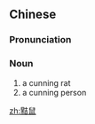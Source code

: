 ==Chinese==
{{zh-forms}}

===Pronunciation===
{{zh-pron
|m=xiáshǔ
|cat=n
}}

===Noun===
{{zh-noun}}

# a cunning rat
# a cunning person

[[zh:黠鼠]]